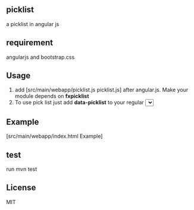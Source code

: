 ==picklist==

a picklist in angular js

==requirement==
angularjs and bootstrap.css

==Usage==
# add [src/main/webapp/picklist.js picklist.js] after angular.js. Make your module depends on '''fxpicklist'''
# To use pick list just add '''data-picklist''' to your regular <select> element
## ngOptions elements has to be an array. Object is not supported right now
## the selected value is the array item, you can not use property of array item as selected valye

==Example==
[src/main/webapp/index.html Example]

==test==
run mvn test

==License==
MIT
